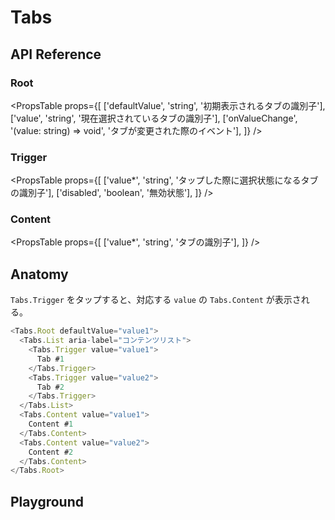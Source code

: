 
<Meta of={TabsStories} />

# Tabs

## API Reference

### Root

<PropsTable props={[
  ['defaultValue', 'string', '初期表示されるタブの識別子'],
  ['value', 'string', '現在選択されているタブの識別子'],
  ['onValueChange', '(value: string) => void', 'タブが変更された際のイベント'],
]} />

### Trigger

<PropsTable props={[
  ['value*', 'string', 'タップした際に選択状態になるタブの識別子'],
  ['disabled', 'boolean', '無効状態'],
]} />

### Content

<PropsTable props={[
  ['value*', 'string', 'タブの識別子'],
]} />

## Anatomy

`Tabs.Trigger` をタップすると、対応する `value` の `Tabs.Content` が表示される。

```typescript
<Tabs.Root defaultValue="value1">
  <Tabs.List aria-label="コンテンツリスト">
    <Tabs.Trigger value="value1">
      Tab #1
    </Tabs.Trigger>
    <Tabs.Trigger value="value2">
      Tab #2
    </Tabs.Trigger>
  </Tabs.List>
  <Tabs.Content value="value1">
    Content #1
  </Tabs.Content>
  <Tabs.Content value="value2">
    Content #2
  </Tabs.Content>
</Tabs.Root>
```

## Playground

<Story />
<Controls />
